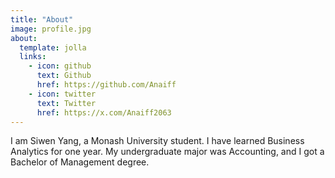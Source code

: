 ```yaml
---
title: "About"
image: profile.jpg
about:
  template: jolla
  links:
    - icon: github
      text: Github
      href: https://github.com/Anaiff
    - icon: twitter
      text: Twitter
      href: https://x.com/Anaiff2063
---
```


<title>Siwen Yang</title>
<p>I am Siwen Yang, a Monash University student. I have learned Business Analytics for one year. My undergraduate major was Accounting, and I got a Bachelor of Management degree. </p>
